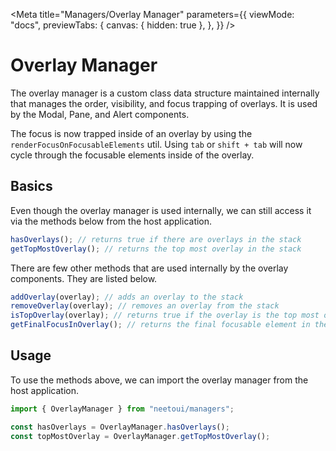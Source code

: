 
<Meta
  title="Managers/Overlay Manager"
  parameters={{
    viewMode: "docs",
    previewTabs: {
      canvas: { hidden: true },
    },
  }}
/>

# Overlay Manager

The overlay manager is a custom class data structure maintained internally that manages the order, visibility, and focus trapping of overlays.
It is used by the Modal, Pane, and Alert components.

The focus is now trapped inside of an overlay by using the `renderFocusOnFocusableElements` util. Using `tab` or `shift + tab` will now cycle through the focusable elements inside of the overlay.

## Basics

Even though the overlay manager is used internally, we can still access it via the methods below from the host application.

```js
hasOverlays(); // returns true if there are overlays in the stack
getTopMostOverlay(); // returns the top most overlay in the stack
```

There are few other methods that are used internally by the overlay components. They are listed below.

```js
addOverlay(overlay); // adds an overlay to the stack
removeOverlay(overlay); // removes an overlay from the stack
isTopOverlay(overlay); // returns true if the overlay is the top most overlay in the stack
getFinalFocusInOverlay(); // returns the final focusable element in the top most overlay in the stack
```

## Usage

To use the methods above, we can import the overlay manager from the host application.

```jsx
import { OverlayManager } from "neetoui/managers";

const hasOverlays = OverlayManager.hasOverlays();
const topMostOverlay = OverlayManager.getTopMostOverlay();
```

